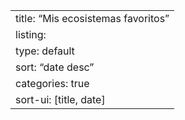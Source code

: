 ---
title: "Mis ecosistemas favoritos"
listing: 
 type: default
 sort: "date desc"
 categories: true
 sort-ui: [title, date]
---